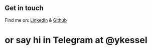 ## Get in touch
Find me on: [LinkedIn](https://www.linkedin.com/in/ykessel) & [Github](https://github.com/ykessel)
# or say hi in Telegram at @ykessel